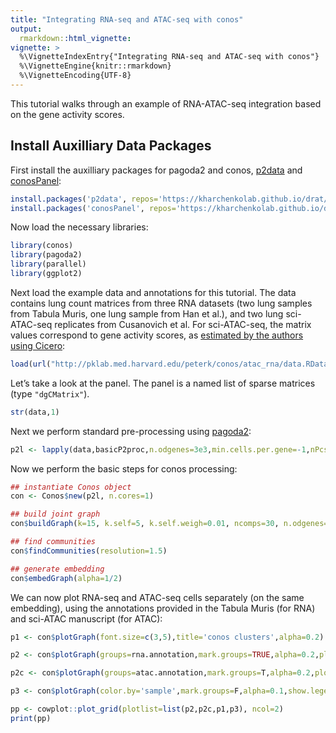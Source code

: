 ```yaml
---
title: "Integrating RNA-seq and ATAC-seq with conos"
output: 
  rmarkdown::html_vignette:
vignette: >
  %\VignetteIndexEntry{"Integrating RNA-seq and ATAC-seq with conos"}
  %\VignetteEngine{knitr::rmarkdown}
  %\VignetteEncoding{UTF-8}
---
```


This tutorial walks through an example of RNA-ATAC-seq integration based on the gene activity scores.


## Install Auxilliary Data Packages

First install the auxilliary packages for pagoda2 and conos, [p2data](https://github.com/kharchenkolab/p2data) and [conosPanel](https://github.com/kharchenkolab/conosPanel):

```r
install.packages('p2data', repos='https://kharchenkolab.github.io/drat/', type='source')
install.packages('conosPanel', repos='https://kharchenkolab.github.io/drat/', type='source')
```


Now load the necessary libraries:

```r
library(conos)
library(pagoda2)
library(parallel)
library(ggplot2)
```

Next load the example data and annotations for this tutorial. The data contains lung count matrices from three RNA datasets (two lung samples from Tabula Muris, one lung sample from Han et al.), and two lung sci-ATAC-seq replicates from Cusanovich et al. For sci-ATAC-seq, the matrix values correspond to gene activity scores, as [estimated by the authors using Cicero](http://atlas.gs.washington.edu/mouse-atac/):

```r
load(url("http://pklab.med.harvard.edu/peterk/conos/atac_rna/data.RData"))
```

Let’s take a look at the panel. The panel is a named list of sparse matrices (type `"dgCMatrix"`).

```r
str(data,1)
```

Next we perform standard pre-processing using [pagoda2](https://github.com/kharchenkolab/pagoda2):

```r
p2l <- lapply(data,basicP2proc,n.odgenes=3e3,min.cells.per.gene=-1,nPcs=30,make.geneknn=FALSE,n.cores=1)
```

Now we perform the basic steps for conos processing:

```r
## instantiate Conos object
con <- Conos$new(p2l, n.cores=1)

## build joint graph
con$buildGraph(k=15, k.self=5, k.self.weigh=0.01, ncomps=30, n.odgenes=5e3, space='PCA') 

## find communities
con$findCommunities(resolution=1.5)

## generate embedding
con$embedGraph(alpha=1/2)
```

We can now plot RNA-seq and ATAC-seq cells separately (on the same embedding), using the annotations provided in the Tabula Muris (for RNA) and sci-ATAC manuscript (for ATAC):

```r
p1 <- con$plotGraph(font.size=c(3,5),title='conos clusters',alpha=0.2) #+ annotate("text", x=-Inf, y = Inf, label = "clusters", vjust=1, hjust=0)

p2 <- con$plotGraph(groups=rna.annotation,mark.groups=TRUE,alpha=0.2,plot.na=FALSE,title='annotation: RNA',font.size=c(3,5))+xlim(range(con$embedding[,1]))+ylim(range(con$embedding[,2]))

p2c <- con$plotGraph(groups=atac.annotation,mark.groups=T,alpha=0.2,plot.na=FALSE,title='annotation: ATAC',font.size=c(3,5))+xlim(range(con$embedding[,1]))+ylim(range(con$embedding[,2]))

p3 <- con$plotGraph(color.by='sample',mark.groups=F,alpha=0.1,show.legend=TRUE,title='platform',raster=TRUE)+theme(legend.position=c(1,1),legend.justification = c(1,1))+guides(color=guide_legend(ncol=2,override.aes = list(size=3,alpha=0.8)))

pp <- cowplot::plot_grid(plotlist=list(p2,p2c,p1,p3), ncol=2) 
print(pp)
```


